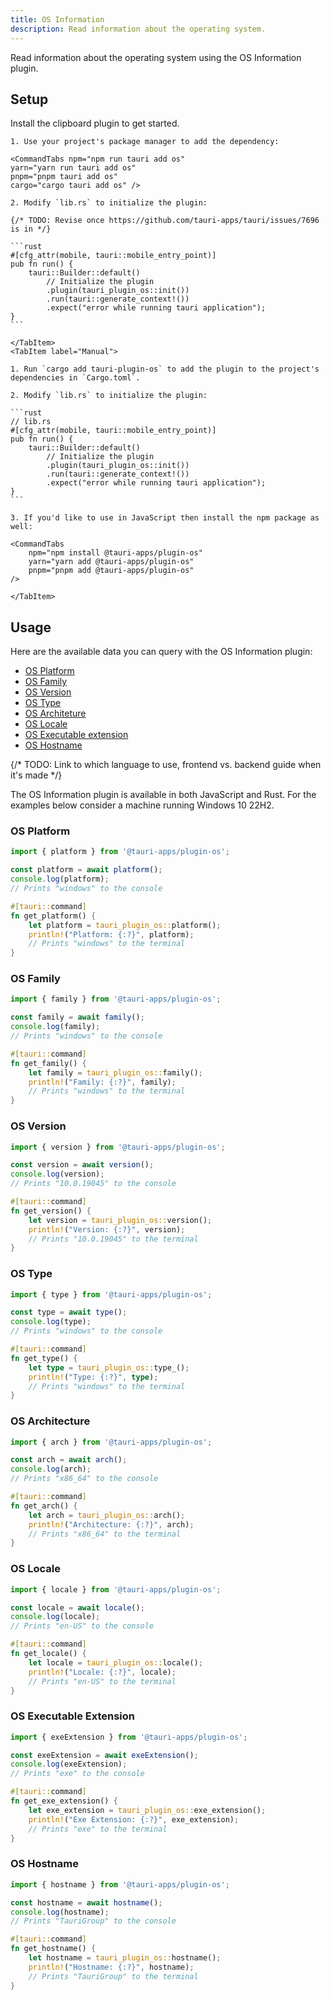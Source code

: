 ```yaml
---
title: OS Information
description: Read information about the operating system.
---
```




<PluginLinks plugin="os" />

Read information about the operating system using the OS Information plugin.

## Setup

Install the clipboard plugin to get started.

<Tabs>
    <TabItem label="Automatic">

    1. Use your project's package manager to add the dependency:

    <CommandTabs npm="npm run tauri add os"
    yarn="yarn run tauri add os"
    pnpm="pnpm tauri add os"
    cargo="cargo tauri add os" />

    2. Modify `lib.rs` to initialize the plugin:

    {/* TODO: Revise once https://github.com/tauri-apps/tauri/issues/7696 is in */}

    ```rust
    #[cfg_attr(mobile, tauri::mobile_entry_point)]
    pub fn run() {
        tauri::Builder::default()
            // Initialize the plugin
            .plugin(tauri_plugin_os::init())
            .run(tauri::generate_context!())
            .expect("error while running tauri application");
    }
    ```

    </TabItem>
    <TabItem label="Manual">

    1. Run `cargo add tauri-plugin-os` to add the plugin to the project's dependencies in `Cargo.toml`.

    2. Modify `lib.rs` to initialize the plugin:

    ```rust
    // lib.rs
    #[cfg_attr(mobile, tauri::mobile_entry_point)]
    pub fn run() {
        tauri::Builder::default()
            // Initialize the plugin
            .plugin(tauri_plugin_os::init())
            .run(tauri::generate_context!())
            .expect("error while running tauri application");
    }
    ```

    3. If you'd like to use in JavaScript then install the npm package as well:

    <CommandTabs
        npm="npm install @tauri-apps/plugin-os"
        yarn="yarn add @tauri-apps/plugin-os"
        pnpm="pnpm add @tauri-apps/plugin-os"
    />

    </TabItem>

</Tabs>

## Usage

Here are the available data you can query with the OS Information plugin:

- [OS Platform](#os-platform)
- [OS Family](#os-family)
- [OS Version](#os-version)
- [OS Type](#os-type)
- [OS Architeture](#os-architeture)
- [OS Locale](#os-locale)
- [OS Executable extension](#os-executable)
- [OS Hostname](#os-hostname)

{/* TODO: Link to which language to use, frontend vs. backend guide when it's made */}

The OS Information plugin is available in both JavaScript and Rust. For the examples below consider a machine running Windows 10 22H2.

### OS Platform

<Tabs>
<TabItem label="JavaScript">

```js
import { platform } from '@tauri-apps/plugin-os';

const platform = await platform();
console.log(platform);
// Prints "windows" to the console
```

</TabItem>
<TabItem label="Rust">

```rust
#[tauri::command]
fn get_platform() {
    let platform = tauri_plugin_os::platform();
    println!("Platform: {:?}", platform);
	// Prints "windows" to the terminal
}
```

</TabItem>
</Tabs>

### OS Family

<Tabs>
<TabItem label="JavaScript">

```js
import { family } from '@tauri-apps/plugin-os';

const family = await family();
console.log(family);
// Prints "windows" to the console
```

</TabItem>
<TabItem label="Rust">

```rust
#[tauri::command]
fn get_family() {
    let family = tauri_plugin_os::family();
    println!("Family: {:?}", family);
	// Prints "windows" to the terminal
}
```

</TabItem>
</Tabs>

### OS Version

<Tabs>
<TabItem label="JavaScript">

```js
import { version } from '@tauri-apps/plugin-os';

const version = await version();
console.log(version);
// Prints "10.0.19045" to the console
```

</TabItem>
<TabItem label="Rust">

```rust
#[tauri::command]
fn get_version() {
    let version = tauri_plugin_os::version();
    println!("Version: {:?}", version);
	// Prints "10.0.19045" to the terminal
}
```

</TabItem>
</Tabs>

### OS Type

<Tabs>
<TabItem label="JavaScript">

```js
import { type } from '@tauri-apps/plugin-os';

const type = await type();
console.log(type);
// Prints "windows" to the console
```

</TabItem>
<TabItem label="Rust">

```rust
#[tauri::command]
fn get_type() {
    let type = tauri_plugin_os::type_();
    println!("Type: {:?}", type);
	// Prints "windows" to the terminal
}
```

</TabItem>
</Tabs>

### OS Architecture

<Tabs>
<TabItem label="JavaScript">

```js
import { arch } from '@tauri-apps/plugin-os';

const arch = await arch();
console.log(arch);
// Prints "x86_64" to the console
```

</TabItem>
<TabItem label="Rust">

```rust
#[tauri::command]
fn get_arch() {
    let arch = tauri_plugin_os::arch();
    println!("Architecture: {:?}", arch);
	// Prints "x86_64" to the terminal
}
```

</TabItem>
</Tabs>

### OS Locale

<Tabs>
<TabItem label="JavaScript">

```js
import { locale } from '@tauri-apps/plugin-os';

const locale = await locale();
console.log(locale);
// Prints "en-US" to the console
```

</TabItem>
<TabItem label="Rust">

```rust
#[tauri::command]
fn get_locale() {
    let locale = tauri_plugin_os::locale();
    println!("Locale: {:?}", locale);
	// Prints "en-US" to the terminal
}
```

</TabItem>
</Tabs>

### OS Executable Extension

<Tabs>
<TabItem label="JavaScript">

```js
import { exeExtension } from '@tauri-apps/plugin-os';

const exeExtension = await exeExtension();
console.log(exeExtension);
// Prints "exe" to the console
```

</TabItem>
<TabItem label="Rust">

```rust
#[tauri::command]
fn get_exe_extension() {
    let exe_extension = tauri_plugin_os::exe_extension();
    println!("Exe Extension: {:?}", exe_extension);
	// Prints "exe" to the terminal
}
```

</TabItem>
</Tabs>

### OS Hostname

<Tabs>
<TabItem label="JavaScript">

```js
import { hostname } from '@tauri-apps/plugin-os';

const hostname = await hostname();
console.log(hostname);
// Prints "TauriGroup" to the console
```

</TabItem>
<TabItem label="Rust">

```rust
#[tauri::command]
fn get_hostname() {
    let hostname = tauri_plugin_os::hostname();
    println!("Hostname: {:?}", hostname);
	// Prints "TauriGroup" to the terminal
}
```

</TabItem>
</Tabs>
